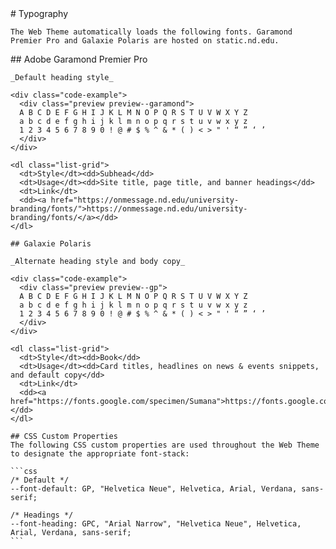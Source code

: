 
<Meta title="Foundation/Typography" />

<div className="sb-container sb-unstyled">
  <div className='sb-section-title'>
    # Typography

    The Web Theme automatically loads the following fonts. Garamond Premier Pro and Galaxie Polaris are hosted on static.nd.edu.
  </div>
  <div className="sb-section">
    ## Adobe Garamond Premier Pro

    _Default heading style_

    <div class="code-example">
      <div class="preview preview--garamond">
      A B C D E F G H I J K L M N O P Q R S T U V W X Y Z
      a b c d e f g h i j k l m n o p q r s t u v w x y z
      1 2 3 4 5 6 7 8 9 0 ! @ # $ % ^ & * ( ) < > " ' “ ” ‘ ’
      </div>
    </div>

    <dl class="list-grid">
      <dt>Style</dt><dd>Subhead</dd>
      <dt>Usage</dt><dd>Site title, page title, and banner headings</dd>
      <dt>Link</dt>
      <dd><a href="https://onmessage.nd.edu/university-branding/fonts/">https://onmessage.nd.edu/university-branding/fonts/</a></dd>
    </dl>

    ## Galaxie Polaris

    _Alternate heading style and body copy_

    <div class="code-example">
      <div class="preview preview--gp">
      A B C D E F G H I J K L M N O P Q R S T U V W X Y Z
      a b c d e f g h i j k l m n o p q r s t u v w x y z
      1 2 3 4 5 6 7 8 9 0 ! @ # $ % ^ & * ( ) < > " ' “ ” ‘ ’
      </div>
    </div>

    <dl class="list-grid">
      <dt>Style</dt><dd>Book</dd>
      <dt>Usage</dt><dd>Card titles, headlines on news & events snippets, and default copy</dd>
      <dt>Link</dt>
      <dd><a href="https://fonts.google.com/specimen/Sumana">https://fonts.google.com/specimen/Sumana</a></dd>
    </dl>

    ## CSS Custom Properties
    The following CSS custom properties are used throughout the Web Theme to designate the appropriate font-stack:

    ```css
    /* Default */
    --font-default: GP, "Helvetica Neue", Helvetica, Arial, Verdana, sans-serif;

    /* Headings */
    --font-heading: GPC, "Arial Narrow", "Helvetica Neue", Helvetica, Arial, Verdana, sans-serif;
    ```

  </div>
</div>